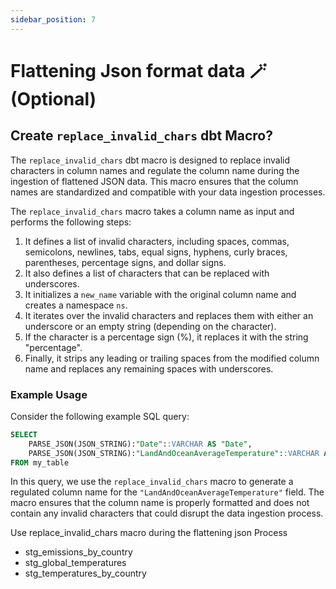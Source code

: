 ```yaml
---
sidebar_position: 7
---
```


# Flattening Json format data 🪄 (Optional)


## Create `replace_invalid_chars` dbt Macro?

The `replace_invalid_chars` dbt macro is designed to replace invalid characters in column names and regulate the column name during the ingestion of flattened JSON data.
This macro ensures that the column names are standardized and compatible with your data ingestion processes.



The `replace_invalid_chars` macro takes a column name as input and performs the following steps:

1. It defines a list of invalid characters, including spaces, commas, semicolons, newlines, tabs, equal signs, hyphens, curly braces, parentheses, percentage signs, and dollar signs.
2. It also defines a list of characters that can be replaced with underscores.
3. It initializes a `new_name` variable with the original column name and creates a namespace `ns`.
4. It iterates over the invalid characters and replaces them with either an underscore or an empty string (depending on the character).
5. If the character is a percentage sign (%), it replaces it with the string "percentage".
6. Finally, it strips any leading or trailing spaces from the modified column name and replaces any remaining spaces with underscores.

### Example Usage

Consider the following example SQL query:

```sql
SELECT  
    PARSE_JSON(JSON_STRING):"Date"::VARCHAR AS "Date",
    PARSE_JSON(JSON_STRING):"LandAndOceanAverageTemperature"::VARCHAR AS {{replace_invalid_chars("LandAndOceanAverageTemperature") }}
FROM my_table
```

In this query, we use the `replace_invalid_chars` macro to generate a regulated column name for the `"LandAndOceanAverageTemperature"` field. The macro ensures that the column name is properly formatted and does not contain any invalid characters that could disrupt the data ingestion process.

Use replace_invalid_chars macro during the flattening json Process
-  stg_emissions_by_country 
-  stg_global_temperatures
-  stg_temperatures_by_country